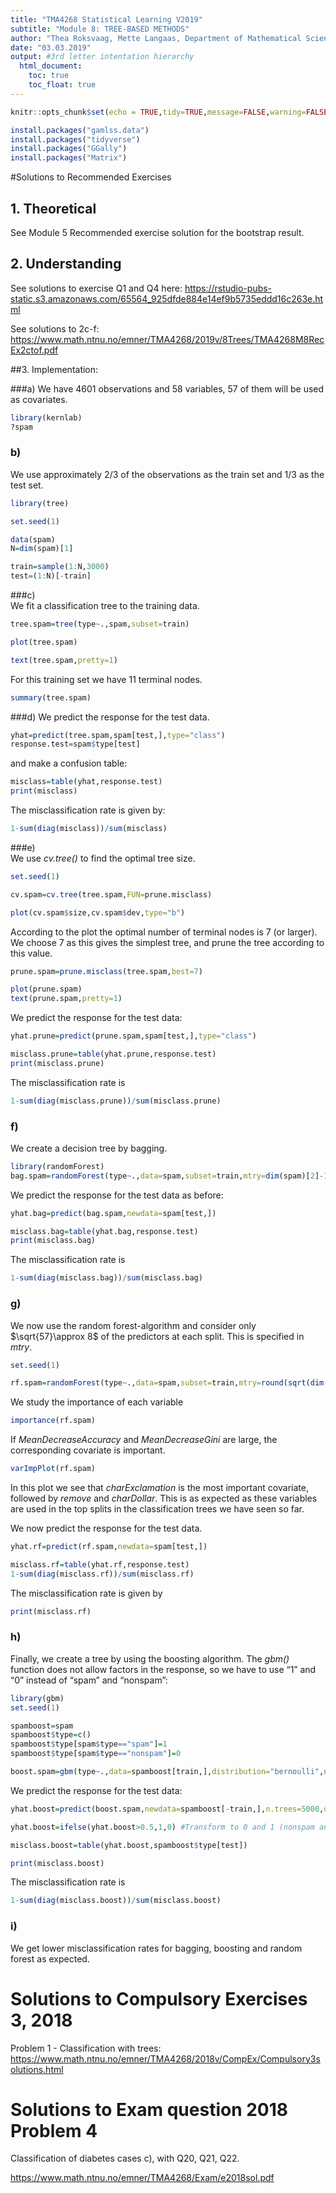 ```yaml
---
title: "TMA4268 Statistical Learning V2019"
subtitle: "Module 8: TREE-BASED METHODS"
author: "Thea Roksvaag, Mette Langaas, Department of Mathematical Sciences, NTNU"
date: "03.03.2019"
output: #3rd letter intentation hierarchy
  html_document:
    toc: true
    toc_float: true
---
```

```r
knitr::opts_chunk$set(echo = TRUE,tidy=TRUE,message=FALSE,warning=FALSE)
```

```r
install.packages("gamlss.data")
install.packages("tidyverse")
install.packages("GGally")
install.packages("Matrix")
```

#<a id="Case">Solutions to Recommended Exercises</a>

## 1. Theoretical

See Module 5 Recommended exercise solution for the bootstrap result.

## 2. Understanding

See solutions to exercise Q1 and Q4 here: <https://rstudio-pubs-static.s3.amazonaws.com/65564_925dfde884e14ef9b5735eddd16c263e.html>

See solutions to 2c-f:
<https://www.math.ntnu.no/emner/TMA4268/2019v/8Trees/TMA4268M8RecEx2ctof.pdf>


##3. Implementation:

###a) 
We have 4601 observations and 58 variables, 57 of them will be used as covariates.

```r
library(kernlab)
?spam
```

### b) 
We use approximately $2/3$ of the observations as the train set and  $1/3$ as the test set.

```r
library(tree)

set.seed(1)

data(spam)
N=dim(spam)[1]

train=sample(1:N,3000)
test=(1:N)[-train]
```

###c)  
We fit a classification tree to the training data.

```r
tree.spam=tree(type~.,spam,subset=train)

plot(tree.spam)

text(tree.spam,pretty=1)
```

For this training set we have 11 terminal nodes.

```r
summary(tree.spam)
```

###d) 
We predict the response for the test data.

```r
yhat=predict(tree.spam,spam[test,],type="class")
response.test=spam$type[test]
```

and make a confusion table:
```r
misclass=table(yhat,response.test)
print(misclass)
```

The misclassification rate is given by:

```r

1-sum(diag(misclass))/sum(misclass)
```

###e)  
We use _cv.tree()_ to find the optimal tree size.

```r
set.seed(1)

cv.spam=cv.tree(tree.spam,FUN=prune.misclass)

plot(cv.spam$size,cv.spam$dev,type="b")
```

According to the plot the optimal number of terminal nodes is 7 (or larger). We choose 7 as this gives the simplest tree, and prune the tree according to this value.

```r
prune.spam=prune.misclass(tree.spam,best=7)

plot(prune.spam)
text(prune.spam,pretty=1)
```

We predict the response for the test data:

```r
yhat.prune=predict(prune.spam,spam[test,],type="class")

misclass.prune=table(yhat.prune,response.test)
print(misclass.prune)
```

The misclassification rate is

```r
1-sum(diag(misclass.prune))/sum(misclass.prune)
```


### f) 
We create a decision tree by bagging.

```r
library(randomForest)
bag.spam=randomForest(type~.,data=spam,subset=train,mtry=dim(spam)[2]-1,ntree=500,importance=TRUE)
```

We predict the response for the test data as before:

```r
yhat.bag=predict(bag.spam,newdata=spam[test,])

misclass.bag=table(yhat.bag,response.test)
print(misclass.bag)
```

The misclassification rate is
```r
1-sum(diag(misclass.bag))/sum(misclass.bag)
```

### g) 
We now use the random forest-algorithm and consider only $\sqrt{57}\approx 8$ of the predictors at each split. This is specified in _mtry_. 

```r
set.seed(1)

rf.spam=randomForest(type~.,data=spam,subset=train,mtry=round(sqrt(dim(spam)[2]-1)),ntree=500,importance=TRUE)
```

We study the importance of each variable

```r
importance(rf.spam)
```

If _MeanDecreaseAccuracy_ and _MeanDecreaseGini_ are large, the corresponding covariate is important.

```r
varImpPlot(rf.spam)
```

In this plot we see that _charExclamation_ is the most important covariate, followed by _remove_ and _charDollar_. This is as expected as these variables are used in the top splits in the classification trees we have seen so far.

We now predict the response for the test data.

```r
yhat.rf=predict(rf.spam,newdata=spam[test,])

misclass.rf=table(yhat.rf,response.test)
1-sum(diag(misclass.rf))/sum(misclass.rf)
```

The misclassification rate is given by

```r
print(misclass.rf)
```

### h) 
Finally, we create a tree by using the boosting algorithm. The _gbm()_ function does not allow factors in the response, so we have to use "1" and "0" instead of "spam" and "nonspam":

```r
library(gbm)
set.seed(1)

spamboost=spam
spamboost$type=c()
spamboost$type[spam$type=="spam"]=1
spamboost$type[spam$type=="nonspam"]=0

boost.spam=gbm(type~.,data=spamboost[train,],distribution="bernoulli",n.trees=5000,interaction.depth=4,shrinkage=0.001)
```

We predict the response for the test data:

```r
yhat.boost=predict(boost.spam,newdata=spamboost[-train,],n.trees=5000,distribution="bernoulli",type="response")

yhat.boost=ifelse(yhat.boost>0.5,1,0) #Transform to 0 and 1 (nonspam and spam).

misclass.boost=table(yhat.boost,spamboost$type[test])

print(misclass.boost)
```

The misclassification rate is

```r
1-sum(diag(misclass.boost))/sum(misclass.boost)
```

### i) 
We get lower misclassification rates for bagging, boosting and random forest as expected.

# Solutions to Compulsory Exercises 3, 2018

Problem 1 - Classification with trees: <https://www.math.ntnu.no/emner/TMA4268/2018v/CompEx/Compulsory3solutions.html>

# Solutions to Exam question 2018 Problem 4 

Classification of diabetes cases c), with Q20, Q21, Q22.

<https://www.math.ntnu.no/emner/TMA4268/Exam/e2018sol.pdf>


